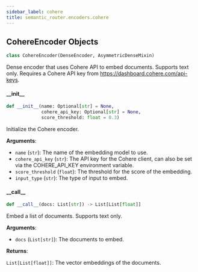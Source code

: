 ```yaml
---
sidebar_label: cohere
title: semantic_router.encoders.cohere
---
```


## CohereEncoder Objects

```python
class CohereEncoder(DenseEncoder, AsymmetricDenseMixin)
```

Dense encoder that uses Cohere API to embed documents. Supports text only. Requires
a Cohere API key from https://dashboard.cohere.com/api-keys.

#### \_\_init\_\_

```python
def __init__(name: Optional[str] = None,
             cohere_api_key: Optional[str] = None,
             score_threshold: float = 0.3)
```

Initialize the Cohere encoder.

**Arguments**:

- `name` (`str`): The name of the embedding model to use.
- `cohere_api_key` (`str`): The API key for the Cohere client, can also
be set via the COHERE_API_KEY environment variable.
- `score_threshold` (`float`): The threshold for the score of the embedding.
- `input_type` (`str`): The type of input to embed.

#### \_\_call\_\_

```python
def __call__(docs: List[str]) -> List[List[float]]
```

Embed a list of documents. Supports text only.

**Arguments**:

- `docs` (`List[str]`): The documents to embed.

**Returns**:

`List[List[float]]`: The vector embeddings of the documents.

